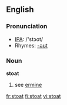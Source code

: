 ==English==

===Pronunciation===
*[[w:IPA|IPA]]: /'stɔɑt/
*Rhymes: [[Rhymes:English:-əʊt|-əʊt]]

===Noun===
'''stoat'''

# see [[ermine]]

[[fr:stoat]]
[[fi:stoat]]
[[vi:stoat]]